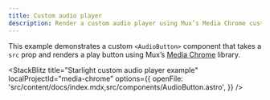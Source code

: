 ```yaml
---
title: Custom audio player
description: Render a custom audio player using Mux’s Media Chrome custom element library.
---
```



This example demonstrates a custom `<AudioButton>` component that takes a `src` prop and renders a play button using Mux’s [Media Chrome](https://www.media-chrome.org/) library.

<StackBlitz
	title="Starlight custom audio player example"
	localProjectId="media-chrome"
	options={{
		openFile: 'src/content/docs/index.mdx,src/components/AudioButton.astro',
	}}
/>
